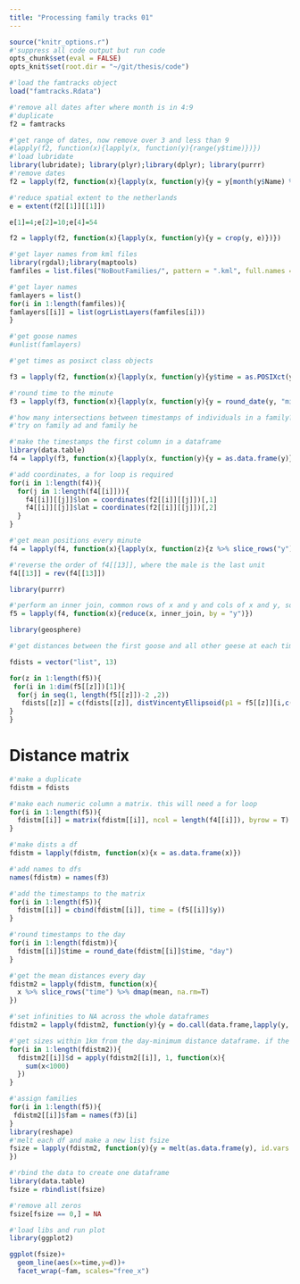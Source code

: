 ```yaml
---
title: "Processing family tracks 01"
---
```

  
```r
source("knitr_options.r")
#'suppress all code output but run code
opts_chunk$set(eval = FALSE)
opts_knit$set(root.dir = "~/git/thesis/code")
```

```r
#'load the famtracks object
load("famtracks.Rdata")
```

```r
#'remove all dates after where month is in 4:9
#'duplicate
f2 = famtracks

#'get range of dates, now remove over 3 and less than 9
#lapply(f2, function(x){lapply(x, function(y){range(y$time)})})
#'load lubridate
library(lubridate); library(plyr);library(dplyr); library(purrr)
#'remove dates
f2 = lapply(f2, function(x){lapply(x, function(y){y = y[month(y$Name) %in% c(1:3, 9:12),]})})

#'reduce spatial extent to the netherlands
e = extent(f2[[1]][[1]])

e[1]=4;e[2]=10;e[4]=54

f2 = lapply(f2, function(x){lapply(x, function(y){y = crop(y, e)})})
```

```r
#'get layer names from kml files
library(rgdal);library(maptools)
famfiles = list.files("NoBoutFamilies/", pattern = ".kml", full.names = T)

#'get layer names
famlayers = list()
for(i in 1:length(famfiles)){
famlayers[[i]] = list(ogrListLayers(famfiles[i]))
}

#'get goose names
#unlist(famlayers)
```

```r
#'get times as posixct class objects

f3 = lapply(f2, function(x){lapply(x, function(y){y$time = as.POSIXct(y$Name)})})

#'round time to the minute
f3 = lapply(f3, function(x){lapply(x, function(y){y = round_date(y, "minute")})})
```

```r
#'how many intersections between timestamps of individuals in a family?
#'try on family ad and family he
```


```r
#'make the timestamps the first column in a dataframe
library(data.table)
f4 = lapply(f3, function(x){lapply(x, function(y){y = as.data.frame(y)})})

#'add coordinates, a for loop is required
for(i in 1:length(f4)){
  for(j in 1:length(f4[[i]])){
    f4[[i]][[j]]$lon = coordinates(f2[[i]][[j]])[,1]
    f4[[i]][[j]]$lat = coordinates(f2[[i]][[j]])[,2]
  }
}

#'get mean positions every minute
f4 = lapply(f4, function(x){lapply(x, function(z){z %>% slice_rows("y") %>% dmap(mean, na.rm =T)})})
```

```r
#'reverse the order of f4[[13]], where the male is the last unit
f4[[13]] = rev(f4[[13]])
```

```r

library(purrr)

#'perform an inner join, common rows of x and y and cols of x and y, so merging on the first goose, who could be the male or the female (most cases it's the male)
f5 = lapply(f4, function(x){reduce(x, inner_join, by = "y")})
```


```r
library(geosphere)

#'get distances between the first goose and all other geese at each timestamp, into another list

fdists = vector("list", 13)

for(z in 1:length(f5)){
 for(i in 1:dim(f5[[z]])[1]){
  for(j in seq(1, length(f5[[z]])-2 ,2))
   fdists[[z]] = c(fdists[[z]], distVincentyEllipsoid(p1 = f5[[z]][i,c(2,3)], p2 = f5[[z]][i,c(j+1,j+2)]))
}
}
```

# Distance matrix

```r
#'make a duplicate
fdistm = fdists

#'make each numeric column a matrix. this will need a for loop
for(i in 1:length(f5)){
  fdistm[[i]] = matrix(fdistm[[i]], ncol = length(f4[[i]]), byrow = T)
}
```

```r
#'make dists a df
fdistm = lapply(fdistm, function(x){x = as.data.frame(x)})

#'add names to dfs
names(fdistm) = names(f3)
```

```r
#'add the timestamps to the matrix
for(i in 1:length(f5)){
  fdistm[[i]] = cbind(fdistm[[i]], time = (f5[[i]]$y))
}
```

```r
#'round timestamps to the day
for(i in 1:length(fdistm)){
  fdistm[[i]]$time = round_date(fdistm[[i]]$time, "day")
}

#'get the mean distances every day
fdistm2 = lapply(fdistm, function(x){
  x %>% slice_rows("time") %>% dmap(mean, na.rm=T)
})

#'set infinities to NA across the whole dataframes
fdistm2 = lapply(fdistm2, function(y){y = do.call(data.frame,lapply(y, function(x) replace(x, is.nan(x), NA)))})
```

```r
#'get sizes within 1km from the day-minimum distance dataframe. if the distances are NA, the size is NA too
for(i in 1:length(fdistm2)){
  fdistm2[[i]]$d = apply(fdistm2[[i]], 1, function(x){
    sum(x<1000)
  })
}
```

```r
#'assign families
for(i in 1:length(f5)){
 fdistm2[[i]]$fam = names(f3)[i]
}
library(reshape)
#'melt each df and make a new list fsize
fsize = lapply(fdistm2, function(y){y = melt(as.data.frame(y), id.vars = c("fam","time","d"))
})
```

```r
#'rbind the data to create one dataframe
library(data.table)
fsize = rbindlist(fsize)

#'remove all zeros
fsize[fsize == 0,] = NA
```

```r
#'load libs and run plot
library(ggplot2)

ggplot(fsize)+
  geom_line(aes(x=time,y=d))+
  facet_wrap(~fam, scales="free_x")
```

